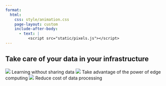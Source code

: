```yaml
---
format:
  html:
    css: style/animation.css
    page-layout: custom
    include-after-body:
      - text: |
          <script src="static/pixels.js"></script>
---
```


::: {.pixels}
:::

::: {.content}
::: {.light-section}

## Take care of your data in your infrastructure

::: {.expressions}
  <img src="figures/data-privacy.svg"></img>
  <span>Learning without sharing data</span>
  <img src="figures/chip.svg"></img>
  <span>Take advantage of the power of edge computing</span>
  <img src="figures/cost.svg"></img>
  <span>Reduce cost of data processing</span>
:::

:::
:::

::: {.content}
::: {.dark-section}

:::
:::
